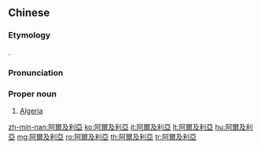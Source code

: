 ==Chinese==
{{zh-forms|s=阿尔及利亚|gloss=-}}

===Etymology===
{{bor|zh|en|Algeria}}.

===Pronunciation===
{{zh-pron
|m=Ā'ěrjílì亞
|c=aa3 ji5 kap6 lei6 aa3
|mn=qz,tw,xm:A-ní-ki̍p-lī-a/zz:A-jíⁿ-ki̍p-lī-a
|cat=pn
}}

===Proper noun===
{{zh-proper noun}}

# [[Algeria]]

{{zh-cat|Countries}}

[[zh-min-nan:阿爾及利亞]]
[[ko:阿爾及利亞]]
[[it:阿爾及利亞]]
[[lt:阿爾及利亞]]
[[hu:阿爾及利亞]]
[[mg:阿爾及利亞]]
[[ro:阿爾及利亞]]
[[th:阿爾及利亞]]
[[tr:阿爾及利亞]]